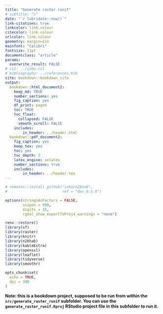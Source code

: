 ```yaml
---
title: "Generate raster runif"
# subtitle: "x"
date: "`r lubridate::now()`"
link-citations: true
linkcolor: link.colour
citecolor: link.colour
urlcolor: link.colour
geometry: margin=1in
mainfont: "Calibri"
fontsize: 11pt
documentclass: "article"
params:
  overwrite_result: FALSE
# csl: ../inbo.csl
# bibliography: ../references.bib
site: bookdown::bookdown_site
output:
  bookdown::html_document2:
    keep_md: TRUE
    number_sections: yes
    fig_caption: yes
    df_print: paged
    toc: TRUE
    toc_float:
      collapsed: FALSE
      smooth_scroll: FALSE
    includes:
        in_header: ../header.html
  bookdown::pdf_document2:
    fig_caption: yes
    keep_tex: yes
    toc: yes
    toc_depth: 3
    latex_engine: xelatex
    number_sections: true
    includes:
        in_header: ../header.tex
---
```


```r

# remotes::install_github("inbo/n2khab",
#                         ref = "dev_0.5.0")

options(stringsAsFactors = FALSE,
        scipen = 999, 
        digits = 15,
        rgdal_show_exportToProj4_warnings = "none")

renv::restore()
library(sf)
library(raster)
library(knitr)
library(n2khab)
library(kableExtra)
library(openssl)
library(leaflet)
library(tidyverse)
library(smoothr)

opts_chunk$set(
  echo = TRUE,
  dpi = 300
)
```

**Note: this is a bookdown project, supposed to be run from within the `src/generate_raster_runif` subfolder. You can use the `generate_raster_runif.Rproj` RStudio project file in this subfolder to run it.**





